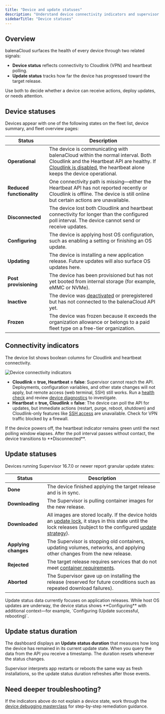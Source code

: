 ```yaml
---
title: "Device and update statuses"
description: "Understand device connectivity indicators and supervisor update states in balenaCloud."
sidebarTitle: "Device statuses"
---
```


## Overview

balenaCloud surfaces the health of every device through two related signals:

- **Device status** reflects connectivity to Cloudlink (VPN) and heartbeat polling.
- **Update status** tracks how far the device has progressed toward the target release.

Use both to decide whether a device can receive actions, deploy updates, or needs attention.

## Device statuses

Devices appear with one of the following states on the fleet list, device summary, and fleet overview pages:

| Status | Description |
| --- | --- |
| **Operational** | The device is communicating with balenaCloud within the normal interval. Both Cloudlink and the Heartbeat API are healthy. If [Cloudlink is disabled](/reference/supervisor/bandwidth-reduction/#side-effects--warnings), the heartbeat alone keeps the device operational. |
| **Reduced functionality** | One connectivity path is missing—either the Heartbeat API has not reported recently or Cloudlink is offline. The device is still online but certain actions are unavailable. |
| **Disconnected** | The device lost both Cloudlink and heartbeat connectivity for longer than the configured poll interval. The device cannot send or receive updates. |
| **Configuring** | The device is applying host OS configuration, such as enabling a setting or finishing an OS update. |
| **Updating** | The device is installing a new application release. Future updates will also surface OS updates here. |
| **Post provisioning** | The device has been provisioned but has not yet booted from internal storage (for example, eMMC or NVMe). |
| **Inactive** | The device was [deactivated](/learn/accounts/billing/#inactive-devices) or preregistered but has not connected to the balenaCloud API yet. |
| **Frozen** | The device was frozen because it exceeds the organization allowance or belongs to a paid fleet type on a free-tier organization. |

## Connectivity indicators

The device list shows boolean columns for Cloudlink and heartbeat connectivity.

![Device connectivity indicators](https://docs.balena.io/img/common/main_dashboard/device_status.webp)

- **Cloudlink = true, Heartbeat = false**: Supervisor cannot reach the API. Deployments, configuration variables, and other state changes will not apply, but remote access (web terminal, SSH) still works. Run a [health check](/reference/diagnostics/#device-health-checks) and review [device diagnostics](/reference/diagnostics/#device-diagnostics) to investigate.
- **Heartbeat = true, Cloudlink = false**: The device can poll the API for updates, but immediate actions (restart, purge, reboot, shutdown) and Cloudlink-only features like [SSH access](/learn/manage/ssh-access) are unavailable. Check for VPN traffic blocked by a firewall.

<Note>
If the device powers off, the heartbeat indicator remains green until the next polling window elapses. After the poll interval passes without contact, the device transitions to **Disconnected**.
</Note>

## Update statuses

Devices running Supervisor 16.7.0 or newer report granular update states:

| Status | Description |
| --- | --- |
| **Done** | The device finished applying the target release and is in sync. |
| **Downloading** | The Supervisor is pulling container images for the new release. |
| **Downloaded** | All images are stored locally. If the device holds an [update lock](/learn/deploy/release-strategy/update-locking), it stays in this state until the lock releases (subject to the configured [update strategy](/learn/deploy/release-strategy/update-strategies/#controlling-the-update-strategy)). |
| **Applying changes** | The Supervisor is stopping old containers, updating volumes, networks, and applying other changes from the new release. |
| **Rejected** | The target release requires services that do not meet [container requirements](/learn/develop/multicontainer/#container-requirements). |
| **Aborted** | The Supervisor gave up on installing the release (reserved for future conditions such as repeated download failures).

<Info>
Update status data currently focuses on application releases. While host OS updates are underway, the device status shows **Configuring** with additional context—for example, `Configuring (Update successful, rebooting)`.
</Info>

## Update status duration

The dashboard displays an **Update status duration** that measures how long the device has remained in its current update state. When you query the data from the API you receive a timestamp. The duration resets whenever the status changes.

<Note>
Supervisor interprets app restarts or reboots the same way as fresh installations, so the update status duration refreshes after those events.
</Note>

## Need deeper troubleshooting?

If the indicators above do not explain a device state, work through the [device debugging masterclass](https://docs.balena.io/learn/more/masterclasses/device-debugging) for step-by-step remediation guidance.
